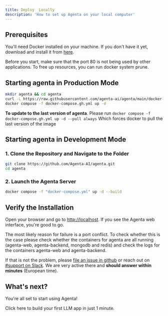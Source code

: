```yaml
---
title: Deploy  Locally
description: 'How to set up Agenta on your local computer'
---
```


## Prerequisites

You'll need Docker installed on your machine. If you don't have it yet, download and install it from [here](https://docs.docker.com/get-docker/).

<Warning> Before you start, make sure that the port 80 is not being used by other applications. To free up resources, you can run docker system prune. </Warning>

## Starting agenta in Production Mode 

```bash
mkdir agenta && cd agenta
curl -L https://raw.githubusercontent.com/agenta-ai/agenta/main/docker-compose.gh.yml -o docker-compose.gh.yml
docker compose -f docker-compose.gh.yml up -d
```

<Warning>**To update to the last version of agenta**. Please run  `docker compose -f docker-compose.gh.yml up -d --pull always` Which forces docker to pull the last version of the image</Warning>


## Starting agenta in Development Mode

### 1. Clone the Repository and Navigate to the Folder

```bash
git clone https://github.com/Agenta-AI/agenta.git
cd agenta
```

### 2. Launch the Agenta Server

```bash
docker compose -f "docker-compose.yml" up -d --build
```


## Verify the Installation

Open your browser and go to [http://localhost](http://localhost). If you see the Agenta web interface, you're good to go.

<Accordion title="Troubleshooting.">
  The most likely reason for failure is a port conflict. To check whether this is the case please check whether the containers for agenta are all running (agenta-web, agenta-backend, mongodb and redis) and check the logs for the containers agenta-web and agenta-backend.

  If that is not the problem, please [file an issue in github](https://github.com/Agenta-AI/agenta/issues/new/choose) or reach out on [#support on Slack](https://join.slack.com/t/agenta-hq/shared_invite/zt-1zsafop5i-Y7~ZySbhRZvKVPV5DO_7IA). We are very active there and **should answer within minutes** (European time).

</Accordion>

## What's next?
You're all set to start using Agenta!

<Card title="Well Done!" icon="check" iconType="duotone" color="#29B772" href="/advanced_guides/custom_applications">
Click here to build your first LLM app in just 1 minute.
</Card>
